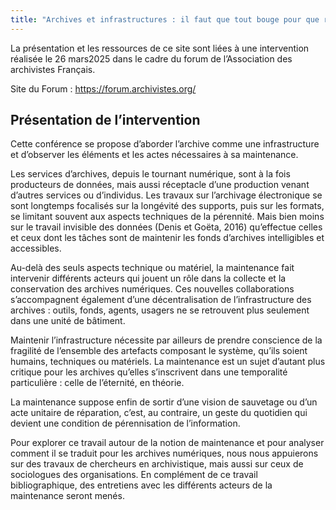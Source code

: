 ---
title: "Archives et infrastructures : il faut que tout bouge pour que rien ne bouge"
---

La présentation et les ressources de ce site sont liées à une intervention réalisée le 26 mars2025 dans le cadre du forum de l'Association des archivistes Français.

Site du Forum : [https://forum.archivistes.org/](https://forum.archivistes.org/)

## Présentation de l'intervention

Cette conférence se propose d’aborder l’archive comme une infrastructure et d’observer les éléments et les actes nécessaires à sa maintenance.

Les services d’archives, depuis le tournant numérique, sont à la fois producteurs de données, mais aussi réceptacle d’une production venant d’autres services ou d’individus. Les travaux sur l’archivage électronique se sont longtemps focalisés sur la longévité des supports, puis sur les formats, se limitant souvent aux aspects techniques de la pérennité. Mais bien moins sur le travail invisible des données (Denis et Goëta, 2016) qu’effectue celles et ceux dont les tâches sont de maintenir les fonds d’archives intelligibles et accessibles.

Au-delà des seuls aspects technique ou matériel, la maintenance fait intervenir différents acteurs qui jouent un rôle dans la collecte et la conservation des archives numériques. Ces nouvelles collaborations s’accompagnent également d’une décentralisation de l’infrastructure des archives : outils, fonds, agents, usagers ne se retrouvent plus seulement dans une unité de bâtiment.

Maintenir l’infrastructure nécessite par ailleurs de prendre conscience de la fragilité de l’ensemble des artefacts composant le système, qu’ils soient humains, techniques ou matériels. La maintenance est un sujet d’autant plus critique pour les archives qu’elles s’inscrivent dans une temporalité particulière : celle de l’éternité, en théorie.

La maintenance suppose enfin de sortir d’une vision de sauvetage ou d’un acte unitaire de réparation, c’est, au contraire, un geste du quotidien qui devient une condition de pérennisation de l’information.

Pour explorer ce travail autour de la notion de maintenance et pour analyser comment il se traduit pour les archives numériques, nous nous appuierons sur des travaux de chercheurs en archivistique, mais aussi sur ceux de sociologues des organisations. En complément de ce travail bibliographique, des entretiens avec les différents acteurs de la maintenance seront menés.